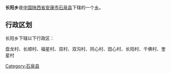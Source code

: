 {{中国乡级行政区
|行政区全称 = 长阳乡
|景观照片文件名 = 
|景观照片描述 = 
|汉语拼音 =
|其他语言 = 
|其他语言名称 = 
|位置图文件名 = 
|位置图描述 = 
|自定义图片=
|上级行政区 = [[陕西省|陕西省]][[安康市|安康市]][[石泉县|石泉县]]
|行政区类别 = [[乡级行政区|乡]]
|行政区划代码 = 
|行政区划 = 
|村委会 = 
|居委会 = 
|建置时间 = 
|领导职位 = 
|领导名称 = 
|政府驻地 = 
|毗邻 = 
|地理坐标 = 
|总面积 = 
|总人口 = 
|户籍人口 = 
|户籍人口年份 = 
|常住人口 = 
|常住人口年份 = 
|人口密度 = 
|GDP = 
|邮政编码 = 
|电话区号 = 
|官方网站 = 
|网站名称 = 
}}
'''长阳乡'''是[[中华人民共和国|中国]][[陕西省|陕西省]][[安康市|安康市]][[石泉县|石泉县]]下辖的一个[[乡级行政区|乡]]。

== 行政区划 ==
长阳乡下辖以下行政区：

盘龙村、长顺村、福星村、双村、双沟村、同心村、田心村、长阳村、千佛村、奎星村

{{陕西小作品}}
{{石泉县行政区划}}

[[Category:石泉县|Category:石泉县]]